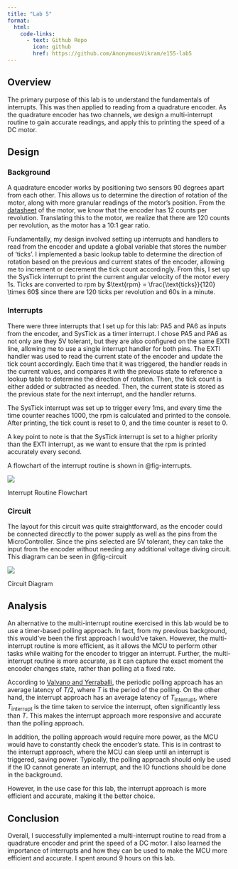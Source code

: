 ```yaml
---
title: "Lab 5"
format:
  html:
    code-links:
      - text: Github Repo
        icon: github
        href: https://github.com/AnonymousVikram/e155-lab5
---
```


## Overview

The primary purpose of this lab is to understand the fundamentals of interrupts. This was then applied to reading from a quadrature encoder.
As the quadrature encoder has two channels, we design a multi-interrupt routine to gain accurate readings, and apply this to
printing the speed of a DC motor.

## Design

### Background

A quadrature encoder works by positioning two sensors 90 degrees apart from each other. This allows us to determine the direction of rotation of the motor, along with more granular readings of the motor's position.
From the [datasheet](https://hmc-e155.github.io/assets/lab/25GA370.pdf) of the motor, we know that the encoder has 12 counts per revolution.
Translating this to the motor, we realize that there are 120 counts per revolution, as the motor has a 10:1 gear ratio.

Fundamentally, my design involved setting up interrupts and handlers to read from the encoder and update a global variable that stores the number of 'ticks'.
I implemented a basic lookup table to determine the direction of rotation based on the previous and current states of the encoder, allowing me to increment or decrement the tick count accordingly.
From this, I set up the SysTick interrupt to print the current angular velocity of the motor every 1s.
Ticks are converted to rpm by $\text{rpm} = \frac{\text{ticks}}{120} \times 60$ since there are 120 ticks per revolution and 60s in a minute.

### Interrupts

There were three interrupts that I set up for this lab: PA5 and PA6 as inputs from the encoder, and SysTick as a timer interrupt.
I chose PA5 and PA6 as not only are they 5V tolerant, but they are also configured on the same EXTI line, allowing me to use a single interrupt handler for both pins.
The EXTI handler was used to read the current state of the encoder and update the tick count accordingly.
Each time that it was triggered, the handler reads in the current values, and compares it with the previous state to reference a lookup table to determine the direction of rotation.
Then, the tick count is either added or subtracted as needed.
Then, the current state is stored as the previous state for the next interrupt, and the handler returns.

The SysTick interrupt was set up to trigger every 1ms, and every time the time counter reaches 1000, the rpm is calculated and printed to the console.
After printing, the tick count is reset to 0, and the time counter is reset to 0.

A key point to note is that the SysTick interrupt is set to a higher priority than the EXTI interrupt, as we want to ensure that the rpm is printed accurately every second.

A flowchart of the interrupt routine is shown in  @fig-interrupts.

::: {#fig-interrupts}
![](images/interrupts.png)

Interrupt Routine Flowchart
:::

### Circuit

The layout for this circuit was quite straightforward, as the encoder could be connected direcctly to the power supply as well as the pins from the MicroController. Since the pins selected are 5V tolerant, they can take the input from the encoder without needing any additional voltage diving circuit. This diagram can be seen in @fig-circuit

::: {#fig-circuit}
![](images/circuit.png)

Circuit Diagram
:::

## Analysis

An alternative to the multi-interrupt routine exercised in this lab would be to use a timer-based polling approach. In fact, from my previous background, this would've been the first approach I would've taken.
However, the multi-interrupt routine is more efficient, as it allows the MCU to perform other tasks while waiting for the encoder to trigger an interrupt.
Further, the multi-interrupt routine is more accurate, as it can capture the exact moment the encoder changes state, rather than polling at a fixed rate.

According to [Valvano and Yerraballi](https://users.ece.utexas.edu/~valvano/Volume1/E-Book/C12_Interrupts.htm), the periodic polling approach has an average latency of $T/2$, where $T$ is the period of the polling.
On the other hand, the interrupt approach has an average latency of $T_{\text{interrupt}}$, where $T_{\text{interrupt}}$ is the time taken to service the interrupt, often significantly less than $T$.
This makes the interrupt approach more responsive and accurate than the polling approach.

In addition, the polling approach would require more power, as the MCU would have to constantly check the encoder's state. This is in contrast to the interrupt approach, where the MCU can sleep until an interrupt is triggered, saving power. Typically, the polling approach should only be used if the IO cannot generate an interrupt, and the IO functions should be done in the background.

However, in the use case for this lab, the interrupt approach is more efficient and accurate, making it the better choice.

## Conclusion

Overall, I successfully implemented a multi-interrupt routine to read from a quadrature encoder and print the speed of a DC motor. I also learned the importance of interrupts and how they can be used to make the MCU more efficient and accurate. I  spent around 9 hours on this lab.